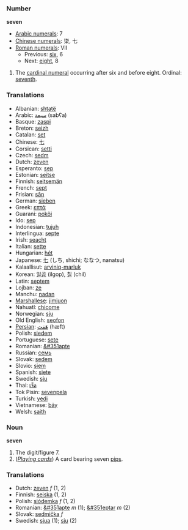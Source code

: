 === Number ===
'''seven'''
*[[w:Arabic Numerals|Arabic numerals]]: 7
*[[w:Chinese numerals|Chinese numerals]]: 柒, 七
*[[w:Roman numerals|Roman numerals]]: VII
**Previous: [[six]], 6
**Next: [[eight]], 8

# The [[cardinal numeral]] occurring after six and before eight. Ordinal: [[seventh]].

=== Translations ===
*Albanian: [[shtatë]]
*Arabic: [[سبعة]] (sabʕa)
*Basque: [[zaspi]]
*Breton: [[seizh]]
*Catalan: [[set]]
*Chinese: [[七]]
*Corsican: [[setti]]
*Czech: [[sedm]]
*Dutch: [[zeven]]
*Esperanto: [[sep]]
*Estonian: [[seitse]]
*Finnish: [[seitsemän]]
*French: [[sept]]
*Frisian: [[sân]]
*German: [[sieben]]
*Greek: [[επτά]]
*Guarani: [[pokõi]]
*Ido: [[sep]]
*Indonesian: [[tujuh]]
*Interlingua: [[septe]]
*Irish: [[seacht]]
*Italian: [[sette]]
*Hungarian: [[hét]]
*Japanese: [[七]] (しち, shichi; ななつ, nanatsu)
*Kalaallisut: [[arviniq-marluk]]
*Korean: [[일곱]] (ilgop), [[칠]] (chil)
*Latin: [[septem]]
*Lojban: [[ze]]
*Manchu: [[nadan]]
*[[Marshallese]]: [[jimjuon]]
*Nahuatl: [[chicome]]
*Norwegian: [[sju]]
*Old English: [[seofon]]
*[[Persian]]: [[هَفت]] (hæft)
*Polish: [[siedem]]
*Portuguese: [[sete]]
*Romanian: [[&#351apte]]
*Russian: [[семь]]
*Slovak: [[sedem#Slovak|sedem]]
*Slovio: [[siem]]
*Spanish: [[siete]]
*Swedish: [[sju]]
*Thai: [[เจ็ด]]
*Tok Pisin: [[sevenpela]]
*Turkish: [[yedi]]
*Vietnamese: [[bảy]]
*Welsh: [[saith]]

=== Noun ===
'''seven'''

# The digit/figure 7.
# (''[[playing_cards|Playing cards]]'') A card bearing seven [[pip]]s.

=== Translations ===
*Dutch: [[zeven]] ''f'' (1, 2)
*Finnish: [[seiska]] (1, 2)
*Polish: [[siódemka]] ''f'' (1, 2)
*Romanian: [[&#351apte]] ''m'' (1); [[&#351eptar]] ''m'' (2)
*Slovak: [[sedmička#Slovak|sedmička]] ''f''
*Swedish: [[sjua]] (1); [[sju]] (2)
